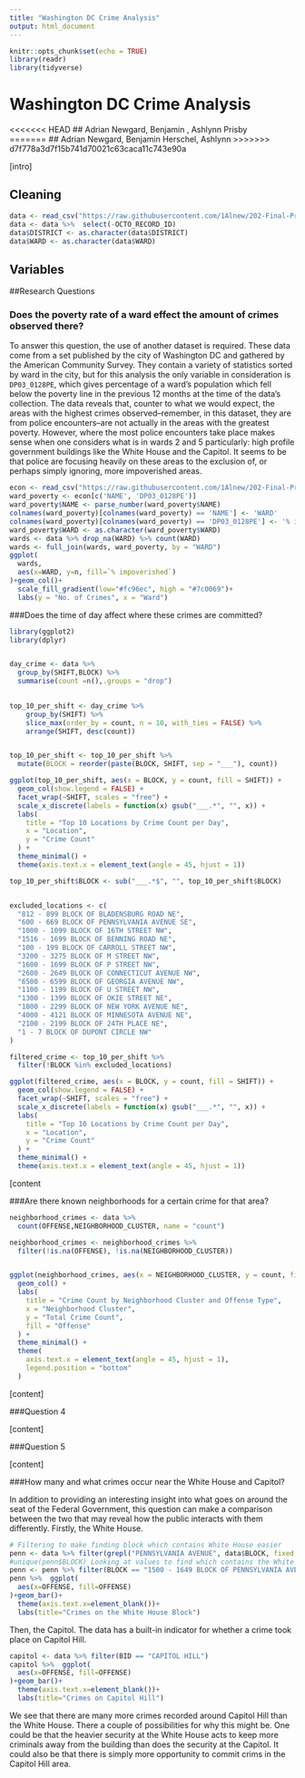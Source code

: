 ```yaml
---
title: "Washington DC Crime Analysis"
output: html_document
---
```


```r
knitr::opts_chunk$set(echo = TRUE)
library(readr)
library(tidyverse)
```

# Washington DC Crime Analysis
<<<<<<< HEAD
## Adrian Newgard, Benjamin , Ashlynn Prisby  
=======
## Adrian Newgard, Benjamin Herschel, Ashlynn 
>>>>>>> d7f778a3d7f15b741d70021c63caca11c743e90a

[intro] 

## Cleaning 

```r
data <- read_csv("https://raw.githubusercontent.com/1Alnew/202-Final-Project-/refs/heads/main/Crime_Incidents_in_2024.csv")
data <- data %>%  select(-OCTO_RECORD_ID)
data$DISTRICT <- as.character(data$DISTRICT)
data$WARD <- as.character(data$WARD)
```

## Variables 

##Research Questions

### Does the poverty rate of a ward effect the amount of crimes observed there?

To answer this question, the use of another dataset is required. These data come from a set published by the city of Washington DC and gathered by the American Community Survey. They contain a variety of statistics sorted by ward in the city, but for this analysis the only variable in consideration is `DP03_0128PE`, which gives percentage of a ward's population which fell below the poverty line in the previous 12 months at the time of the data's collection. 
The data reveals that, counter to what we would expect, the areas with the highest crimes observed--remember, in this dataset, they are from police encounters--are not actually in the areas with the greatest poverty. However, where the most police encounters take place makes sense when one considers what is in wards 2 and 5 particularly: high profile government buildings like the White House and the Capitol. It seems to be that police are focusing heavily on these areas to the exclusion of, or perhaps simply ignoring, more impoverished areas.

```r
econ <- read_csv("https://raw.githubusercontent.com/1Alnew/202-Final-Project-/refs/heads/main/ACS_5-Year_Economic_Characteristics_DC_Ward.csv") 
ward_poverty <- econ[c('NAME', 'DP03_0128PE')]
ward_poverty$NAME <- parse_number(ward_poverty$NAME)
colnames(ward_poverty)[colnames(ward_poverty) == 'NAME'] <- 'WARD'
colnames(ward_poverty)[colnames(ward_poverty) == 'DP03_0128PE'] <- '% impoverished'
ward_poverty$WARD <- as.character(ward_poverty$WARD)
wards <- data %>% drop_na(WARD) %>% count(WARD)
wards <- full_join(wards, ward_poverty, by = "WARD")
ggplot(
  wards,
  aes(x=WARD, y=n, fill=`% impoverished`)
)+geom_col()+
  scale_fill_gradient(low="#fc96ec", high = "#7c0069")+
  labs(y = "No. of Crimes", x = "Ward")
```


###Does the time of day affect where these crimes are committed? 

```r
library(ggplot2)
library(dplyr)


day_crime <- data %>%
  group_by(SHIFT,BLOCK) %>%
  summarise(count =n(),.groups = "drop")

  
top_10_per_shift <- day_crime %>%
    group_by(SHIFT) %>%
    slice_max(order_by = count, n = 10, with_ties = FALSE) %>%
    arrange(SHIFT, desc(count))


top_10_per_shift <- top_10_per_shift %>%
  mutate(BLOCK = reorder(paste(BLOCK, SHIFT, sep = "___"), count))

ggplot(top_10_per_shift, aes(x = BLOCK, y = count, fill = SHIFT)) +
  geom_col(show.legend = FALSE) +
  facet_wrap(~SHIFT, scales = "free") +
  scale_x_discrete(labels = function(x) gsub("___.*", "", x)) +
  labs(
    title = "Top 10 Locations by Crime Count per Day",
    x = "Location",
    y = "Crime Count"
  ) +
  theme_minimal() +
  theme(axis.text.x = element_text(angle = 45, hjust = 1))
```
```r
top_10_per_shift$BLOCK <- sub("___.*$", "", top_10_per_shift$BLOCK)


excluded_locations <- c(
  "812 - 899 BLOCK OF BLADENSBURG ROAD NE", 
  "600 - 669 BLOCK OF PENNSYLVANIA AVENUE SE",
  "1000 - 1099 BLOCK OF 16TH STREET NW",
  "1516 - 1699 BLOCK OF BENNING ROAD NE",
  "100 - 199 BLOCK OF CARROLL STREET NW",
  "3200 - 3275 BLOCK OF M STREET NW",
  "1600 - 1699 BLOCK OF P STREET NW",
  "2600 - 2649 BLOCK OF CONNECTICUT AVENUE NW",
  "6500 - 6599 BLOCK OF GEORGIA AVENUE NW",
  "1100 - 1199 BLOCK OF U STREET NW",
  "1300 - 1399 BLOCK OF OKIE STREET NE",
  "1800 - 2299 BLOCK OF NEW YORK AVENUE NE",
  "4000 - 4121 BLOCK OF MINNESOTA AVENUE NE",
  "2100 - 2199 BLOCK OF 24TH PLACE NE",
  "1 - 7 BLOCK OF DUPONT CIRCLE NW"
)

filtered_crime <- top_10_per_shift %>%
  filter(!BLOCK %in% excluded_locations)

ggplot(filtered_crime, aes(x = BLOCK, y = count, fill = SHIFT)) +
  geom_col(show.legend = FALSE) +
  facet_wrap(~SHIFT, scales = "free") +
  scale_x_discrete(labels = function(x) gsub("___.*", "", x)) +
  labs(
    title = "Top 10 Locations by Crime Count per Day",
    x = "Location",
    y = "Crime Count"
  ) +
  theme_minimal() +
  theme(axis.text.x = element_text(angle = 45, hjust = 1))
```


[content

###Are there known neighborhoods for a certain crime for that area? 

```r
neighborhood_crimes <- data %>%
  count(OFFENSE,NEIGHBORHOOD_CLUSTER, name = "count")

neighborhood_crimes <- neighborhood_crimes %>%
  filter(!is.na(OFFENSE), !is.na(NEIGHBORHOOD_CLUSTER))


ggplot(neighborhood_crimes, aes(x = NEIGHBORHOOD_CLUSTER, y = count, fill = OFFENSE)) +
  geom_col() +
  labs(
    title = "Crime Count by Neighborhood Cluster and Offense Type",
    x = "Neighborhood Cluster",
    y = "Total Crime Count",
    fill = "Offense"
  ) +
  theme_minimal() +
  theme(
    axis.text.x = element_text(angle = 45, hjust = 1),
    legend.position = "bottom"
  )

```


[content]

###Question 4 

[content]

###Question 5 

[content]

###How many and what crimes occur near the White House and Capitol?

In addition to providing an interesting insight into what goes on around the seat of the Federal Government, this question can make a comparison between the two that may reveal how the public interacts with them differently. 
Firstly, the White House. 
```r
# Filtering to make finding block which contains White House easier
penn <- data %>% filter(grepl("PENNSYLVANIA AVENUE", data$BLOCK, fixed = TRUE))
#unique(penn$BLOCK) Looking at values to find which contains the White House
penn <- penn %>% filter(BLOCK == "1500 - 1649 BLOCK OF PENNSYLVANIA AVENUE SE")
penn %>%  ggplot(
  aes(x=OFFENSE, fill=OFFENSE)
)+geom_bar()+
  theme(axis.text.x=element_blank())+
  labs(title="Crimes on the White House Block")
```

Then, the Capitol. The data has a built-in indicator for whether a crime took place on Capitol Hill. 
```r
capitol <- data %>% filter(BID == "CAPITOL HILL")
capitol %>%  ggplot(
  aes(x=OFFENSE, fill=OFFENSE)
)+geom_bar()+
  theme(axis.text.x=element_blank())+
  labs(title="Crimes on Capitol Hill")
```

We see that there are many more crimes recorded around Capitol Hill than the White House. There a couple of possibilities for why this might be. One could be that the heavier security at the White House acts to keep more criminals away from the building than does the security at the Capitol. It could also be that there is simply more opportunity to commit crims in the Capitol Hill area.